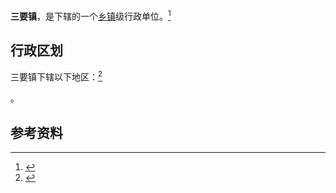 {{中国乡级行政区|61/10/21/103/000}}

'''三要镇'''，是{{PRC admin/fullname|61/10/21/103/000|3}}下辖的一个[[乡镇|乡镇]]级行政单位。<ref>{{PRC admin/ref sgc|{{PRC admin/parent|61/10/21/103/000}}}}</ref>

== 行政区划 ==

三要镇下辖以下地区：<ref>{{PRC admin/ref sgc|61/10/21/103/000}}</ref>

{{PRC admin/children|61/10/21/103/000}}。

== 参考资料 ==

{{reflist}}

{{行政区划小作品}}
{{PRC admin/navcat|61/10/21/103/000}}